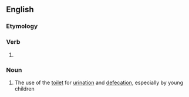 ==English==

===Etymology===
{{suffix|en|toilet|ing}}

===Verb===
{{head|en|verb form}}

# {{present participle of|en|toilet|nocat=1}}

===Noun===
{{en-noun|-}}

# The use of the [[toilet]] for [[urination]] and [[defecation]], especially by young children